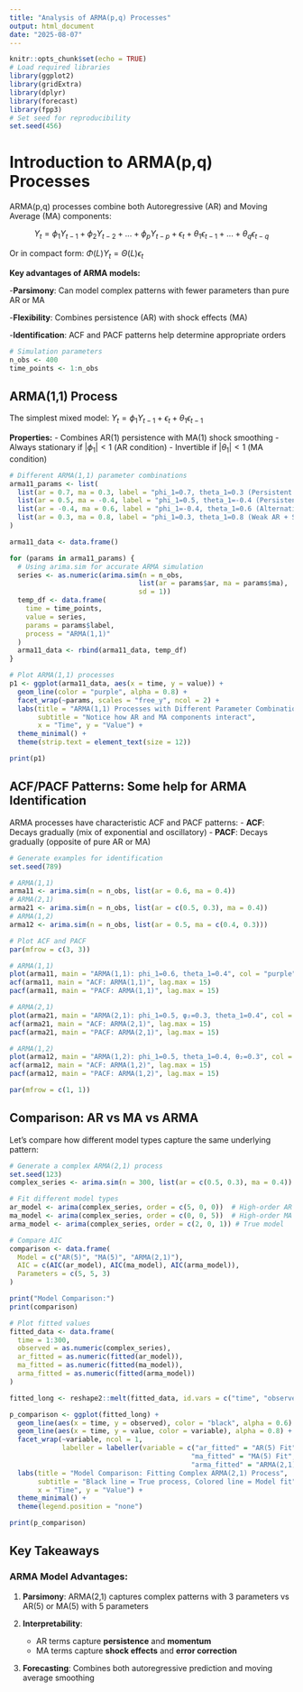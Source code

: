 ```yaml
---
title: "Analysis of ARMA(p,q) Processes"
output: html_document
date: "2025-08-07"
---
```


```r
knitr::opts_chunk$set(echo = TRUE)
# Load required libraries
library(ggplot2)
library(gridExtra)
library(dplyr)
library(forecast)
library(fpp3)
# Set seed for reproducibility
set.seed(456)
```



# Introduction to ARMA(p,q) Processes

ARMA(p,q) processes combine both Autoregressive (AR) and Moving Average (MA) components:

$$Y_t = \phi_1 Y_{t-1} + \phi_2 Y_{t-2} + ... + \phi_p Y_{t-p} + \epsilon_t + \theta_1 \epsilon_{t-1} + ... + \theta_q \epsilon_{t-q}$$

Or in compact form: $\Phi(L)Y_t = \Theta(L)\epsilon_t$

**Key advantages of ARMA models:**

-**Parsimony**: Can model complex patterns with fewer parameters than pure AR or MA

-**Flexibility**: Combines persistence (AR) with shock effects (MA)

-**Identification**: ACF and PACF patterns help determine appropriate orders

```r

# Simulation parameters
n_obs <- 400
time_points <- 1:n_obs
```

## ARMA(1,1) Process

The simplest mixed model: $Y_t = \phi_1 Y_{t-1} + \epsilon_t + \theta_1 \epsilon_{t-1}$

**Properties:**
- Combines AR(1) persistence with MA(1) shock smoothing
- Always stationary if $|\phi_1| < 1$ (AR condition)
- Invertible if $|\theta_1| < 1$ (MA condition)

```r
# Different ARMA(1,1) parameter combinations
arma11_params <- list(
  list(ar = 0.7, ma = 0.3, label = "phi_1=0.7, theta_1=0.3 (Persistent + Smooth)"),
  list(ar = 0.5, ma = -0.4, label = "phi_1=0.5, theta_1=-0.4 (Persistent + Volatile)"),
  list(ar = -0.4, ma = 0.6, label = "phi_1=-0.4, theta_1=0.6 (Alternating + Smooth)"),
  list(ar = 0.3, ma = 0.8, label = "phi_1=0.3, theta_1=0.8 (Weak AR + Strong MA)")
)

arma11_data <- data.frame()

for (params in arma11_params) {
  # Using arima.sim for accurate ARMA simulation
  series <- as.numeric(arima.sim(n = n_obs, 
                                list(ar = params$ar, ma = params$ma),
                                sd = 1))
  temp_df <- data.frame(
    time = time_points,
    value = series,
    params = params$label,
    process = "ARMA(1,1)"
  )
  arma11_data <- rbind(arma11_data, temp_df)
}

# Plot ARMA(1,1) processes
p1 <- ggplot(arma11_data, aes(x = time, y = value)) +
  geom_line(color = "purple", alpha = 0.8) +
  facet_wrap(~params, scales = "free_y", ncol = 2) +
  labs(title = "ARMA(1,1) Processes with Different Parameter Combinations",
       subtitle = "Notice how AR and MA components interact",
       x = "Time", y = "Value") +
  theme_minimal() +
  theme(strip.text = element_text(size = 12))

print(p1)
```

## ACF/PACF Patterns: Some help for ARMA Identification

ARMA processes have characteristic ACF and PACF patterns:
- **ACF**: Decays gradually (mix of exponential and oscillatory)
- **PACF**: Decays gradually (opposite of pure AR or MA)

```r
# Generate examples for identification
set.seed(789)

# ARMA(1,1)
arma11 <- arima.sim(n = n_obs, list(ar = 0.6, ma = 0.4))
# ARMA(2,1) 
arma21 <- arima.sim(n = n_obs, list(ar = c(0.5, 0.3), ma = 0.4))
# ARMA(1,2)
arma12 <- arima.sim(n = n_obs, list(ar = 0.5, ma = c(0.4, 0.3)))

# Plot ACF and PACF
par(mfrow = c(3, 3))

# ARMA(1,1)
plot(arma11, main = "ARMA(1,1): phi_1=0.6, theta_1=0.4", col = "purple")
acf(arma11, main = "ACF: ARMA(1,1)", lag.max = 15)
pacf(arma11, main = "PACF: ARMA(1,1)", lag.max = 15)

# ARMA(2,1)
plot(arma21, main = "ARMA(2,1): phi_1=0.5, φ₂=0.3, theta_1=0.4", col = "darkgreen")
acf(arma21, main = "ACF: ARMA(2,1)", lag.max = 15)
pacf(arma21, main = "PACF: ARMA(2,1)", lag.max = 15)

# ARMA(1,2)
plot(arma12, main = "ARMA(1,2): phi_1=0.5, theta_1=0.4, θ₂=0.3", col = "darkred")
acf(arma12, main = "ACF: ARMA(1,2)", lag.max = 15)
pacf(arma12, main = "PACF: ARMA(1,2)", lag.max = 15)

par(mfrow = c(1, 1))
```

## Comparison: AR vs MA vs ARMA

Let's compare how different model types capture the same underlying pattern:

```r
# Generate a complex ARMA(2,1) process
set.seed(123)
complex_series <- arima.sim(n = 300, list(ar = c(0.5, 0.3), ma = 0.4))

# Fit different model types
ar_model <- arima(complex_series, order = c(5, 0, 0))  # High-order AR
ma_model <- arima(complex_series, order = c(0, 0, 5))  # High-order MA
arma_model <- arima(complex_series, order = c(2, 0, 1)) # True model

# Compare AIC
comparison <- data.frame(
  Model = c("AR(5)", "MA(5)", "ARMA(2,1)"),
  AIC = c(AIC(ar_model), AIC(ma_model), AIC(arma_model)),
  Parameters = c(5, 5, 3)
)

print("Model Comparison:")
print(comparison)

# Plot fitted values
fitted_data <- data.frame(
  time = 1:300,
  observed = as.numeric(complex_series),
  ar_fitted = as.numeric(fitted(ar_model)),
  ma_fitted = as.numeric(fitted(ma_model)),
  arma_fitted = as.numeric(fitted(arma_model))
)

fitted_long <- reshape2::melt(fitted_data, id.vars = c("time", "observed"))

p_comparison <- ggplot(fitted_long) +
  geom_line(aes(x = time, y = observed), color = "black", alpha = 0.6) +
  geom_line(aes(x = time, y = value, color = variable), alpha = 0.8) +
  facet_wrap(~variable, ncol = 1, 
             labeller = labeller(variable = c("ar_fitted" = "AR(5) Fit",
                                             "ma_fitted" = "MA(5) Fit", 
                                             "arma_fitted" = "ARMA(2,1) Fit"))) +
  labs(title = "Model Comparison: Fitting Complex ARMA(2,1) Process",
       subtitle = "Black line = True process, Colored line = Model fit",
       x = "Time", y = "Value") +
  theme_minimal() +
  theme(legend.position = "none")

print(p_comparison)
```

## Key Takeaways

### **ARMA Model Advantages:**

1. **Parsimony**: ARMA(2,1) captures complex patterns with 3 parameters vs AR(5) or MA(5) with 5 parameters

2. **Interpretability**: 
   - AR terms capture **persistence** and **momentum**
   - MA terms capture **shock effects** and **error correction**

3. **Forecasting**: Combines both autoregressive prediction and moving average smoothing
